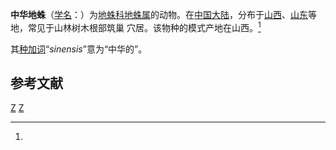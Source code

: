 {{Speciesbox
| taxon = Atypus sinensis
| binomial_authority = Schenkel, 1953<ref name='id12770'>{{cite web| url =http://www.bioinfo.cn/db05/BjdwSpecies.php?action=view&id=12770| title =中华地蛛| work =《中国动物物种编目数据库》| publisher =中国科学院微生物研究所| author =中国科学院动物研究所| accessdate =2009-04-28| deadurl =yes| archiveurl =https://web.archive.org/web/20160305004947/http://www.bioinfo.cn/db05/BjdwSpecies.php?action=view&id=12770| archivedate =2016-03-05}}</ref>
}}

'''中华地蛛'''（[[学名|学名]]：{{lang|la|''Atypus sinensis''}}）为[[地蛛科|地蛛科]][[地蛛属|地蛛属]]的动物。在[[中国大陆|中国大陆]]，分布于[[山西|山西]]、[[山东|山东]]等地，常见于山林树木根部筑巢 穴居。该物种的模式产地在山西。<ref name='id12770'/>

其[[种加词|种加词]]“''sinensis''”意为“中华的”。

== 参考文献 ==
{{reflist}}
{{taxonbar}}
[[Category:_1953年描述的动物|Z]]
[[Category:地蛛属|Z]]